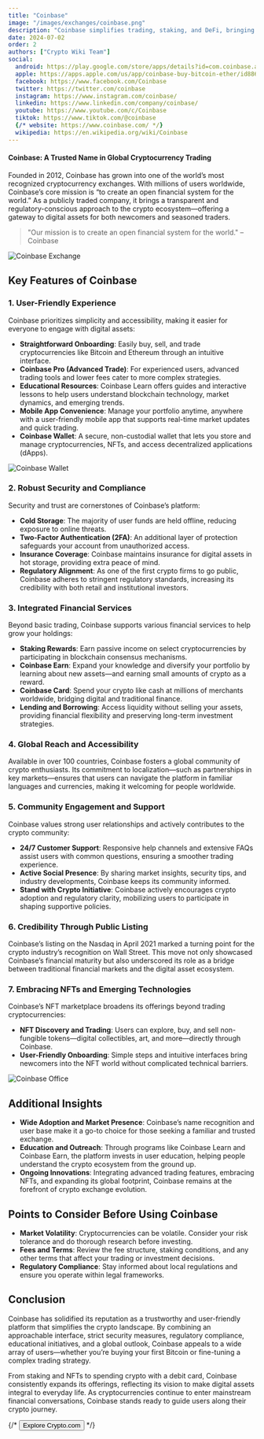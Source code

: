 ```yaml
---
title: "Coinbase"
image: "/images/exchanges/coinbase.png"
description: "Coinbase simplifies trading, staking, and DeFi, bringing digital assets into your everyday life."
date: 2024-07-02
order: 2
authors: ["Crypto Wiki Team"]
social:
  android: https://play.google.com/store/apps/details?id=com.coinbase.android
  apple: https://apps.apple.com/us/app/coinbase-buy-bitcoin-ether/id886427730
  facebook: https://www.facebook.com/Coinbase
  twitter: https://twitter.com/coinbase
  instagram: https://www.instagram.com/coinbase/
  linkedin: https://www.linkedin.com/company/coinbase/
  youtube: https://www.youtube.com/c/Coinbase
  tiktok: https://www.tiktok.com/@coinbase
  {/* website: https://www.coinbase.com/ */}
  wikipedia: https://en.wikipedia.org/wiki/Coinbase
---
```


#### Coinbase: A Trusted Name in Global Cryptocurrency Trading

Founded in 2012, Coinbase has grown into one of the world’s most recognized cryptocurrency exchanges. With millions of users worldwide, Coinbase’s core mission is “to create an open financial system for the world.” As a publicly traded company, it brings a transparent and regulatory-conscious approach to the crypto ecosystem—offering a gateway to digital assets for both newcomers and seasoned traders.

> "Our mission is to create an open financial system for the world." – Coinbase

![Coinbase Exchange](/images/exchanges/coinbase.png)

## Key Features of Coinbase

### 1. User-Friendly Experience

Coinbase prioritizes simplicity and accessibility, making it easier for everyone to engage with digital assets:

- **Straightforward Onboarding**: Easily buy, sell, and trade cryptocurrencies like Bitcoin and Ethereum through an intuitive interface.
- **Coinbase Pro (Advanced Trade)**: For experienced users, advanced trading tools and lower fees cater to more complex strategies.
- **Educational Resources**: Coinbase Learn offers guides and interactive lessons to help users understand blockchain technology, market dynamics, and emerging trends.
- **Mobile App Convenience**: Manage your portfolio anytime, anywhere with a user-friendly mobile app that supports real-time market updates and quick trading.
- **Coinbase Wallet**: A secure, non-custodial wallet that lets you store and manage cryptocurrencies, NFTs, and access decentralized applications (dApps).

![Coinbase Wallet](/images/posts/coinbase-wallet.png)

### 2. Robust Security and Compliance

Security and trust are cornerstones of Coinbase’s platform:

- **Cold Storage**: The majority of user funds are held offline, reducing exposure to online threats.
- **Two-Factor Authentication (2FA)**: An additional layer of protection safeguards your account from unauthorized access.
- **Insurance Coverage**: Coinbase maintains insurance for digital assets in hot storage, providing extra peace of mind.
- **Regulatory Alignment**: As one of the first crypto firms to go public, Coinbase adheres to stringent regulatory standards, increasing its credibility with both retail and institutional investors.

### 3. Integrated Financial Services

Beyond basic trading, Coinbase supports various financial services to help grow your holdings:

- **Staking Rewards**: Earn passive income on select cryptocurrencies by participating in blockchain consensus mechanisms.
- **Coinbase Earn**: Expand your knowledge and diversify your portfolio by learning about new assets—and earning small amounts of crypto as a reward.
- **Coinbase Card**: Spend your crypto like cash at millions of merchants worldwide, bridging digital and traditional finance.
- **Lending and Borrowing**: Access liquidity without selling your assets, providing financial flexibility and preserving long-term investment strategies.

### 4. Global Reach and Accessibility

Available in over 100 countries, Coinbase fosters a global community of crypto enthusiasts. Its commitment to localization—such as partnerships in key markets—ensures that users can navigate the platform in familiar languages and currencies, making it welcoming for people worldwide.

### 5. Community Engagement and Support

Coinbase values strong user relationships and actively contributes to the crypto community:

- **24/7 Customer Support**: Responsive help channels and extensive FAQs assist users with common questions, ensuring a smoother trading experience.
- **Active Social Presence**: By sharing market insights, security tips, and industry developments, Coinbase keeps its community informed.
- **Stand with Crypto Initiative**: Coinbase actively encourages crypto adoption and regulatory clarity, mobilizing users to participate in shaping supportive policies.

### 6. Credibility Through Public Listing

Coinbase’s listing on the Nasdaq in April 2021 marked a turning point for the crypto industry’s recognition on Wall Street. This move not only showcased Coinbase’s financial maturity but also underscored its role as a bridge between traditional financial markets and the digital asset ecosystem.

### 7. Embracing NFTs and Emerging Technologies

Coinbase’s NFT marketplace broadens its offerings beyond trading cryptocurrencies:

- **NFT Discovery and Trading**: Users can explore, buy, and sell non-fungible tokens—digital collectibles, art, and more—directly through Coinbase.
- **User-Friendly Onboarding**: Simple steps and intuitive interfaces bring newcomers into the NFT world without complicated technical barriers.

![Coinbase Office](/images/posts/coinbase-office.jpg)

## Additional Insights

- **Wide Adoption and Market Presence**: Coinbase’s name recognition and user base make it a go-to choice for those seeking a familiar and trusted exchange.
- **Education and Outreach**: Through programs like Coinbase Learn and Coinbase Earn, the platform invests in user education, helping people understand the crypto ecosystem from the ground up.
- **Ongoing Innovations**: Integrating advanced trading features, embracing NFTs, and expanding its global footprint, Coinbase remains at the forefront of crypto exchange evolution.

## Points to Consider Before Using Coinbase

- **Market Volatility**: Cryptocurrencies can be volatile. Consider your risk tolerance and do thorough research before investing.
- **Fees and Terms**: Review the fee structure, staking conditions, and any other terms that affect your trading or investment decisions.
- **Regulatory Compliance**: Stay informed about local regulations and ensure you operate within legal frameworks.

## Conclusion

Coinbase has solidified its reputation as a trustworthy and user-friendly platform that simplifies the crypto landscape. By combining an approachable interface, strict security measures, regulatory compliance, educational initiatives, and a global outlook, Coinbase appeals to a wide array of users—whether you’re buying your first Bitcoin or fine-tuning a complex trading strategy.

From staking and NFTs to spending crypto with a debit card, Coinbase consistently expands its offerings, reflecting its vision to make digital assets integral to everyday life. As cryptocurrencies continue to enter mainstream financial conversations, Coinbase stands ready to guide users along their crypto journey.

{/* <Button href="https://coinbase.com/">Explore Crypto.com</Button> */}
